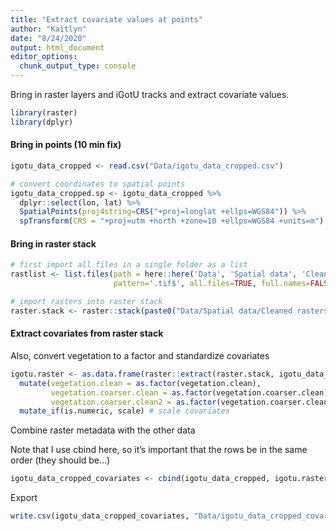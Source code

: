 ```yaml
---
title: "Extract covariate values at points"
author: "Kaitlyn"
date: "8/24/2020"
output: html_document
editor_options: 
  chunk_output_type: console
---
```


Bring in raster layers and iGotU tracks and extract covariate values.

```r
library(raster)
library(dplyr)
```

#### Bring in points (10 min fix)

```r
igotu_data_cropped <- read.csv("Data/igotu_data_cropped.csv")

# convert coordinates to spatial points
igotu_data_cropped.sp <- igotu_data_cropped %>% 
  dplyr::select(lon, lat) %>% 
  SpatialPoints(proj4string=CRS("+proj=longlat +ellps=WGS84")) %>% 
  spTransform(CRS = "+proj=utm +north +zone=10 +ellps=WGS84 +units=m")
```


#### Bring in raster stack
```r
# first import all files in a single folder as a list 
rastlist <- list.files(path = here::here('Data', 'Spatial data', 'Cleaned rasters'),
                       pattern='.tif$', all.files=TRUE, full.names=FALSE)

# import rasters into raster stack
raster.stack <- raster::stack(paste0("Data/Spatial data/Cleaned rasters/", rastlist))
```

#### Extract covariates from raster stack

Also, convert vegetation to a factor and standardize covariates
```r
igotu.raster <- as.data.frame(raster::extract(raster.stack, igotu_data_cropped.sp)) %>% 
  mutate(vegetation.clean = as.factor(vegetation.clean),
         vegetation.coarser.clean = as.factor(vegetation.coarser.clean),
         vegetation.coarser.clean2 = as.factor(vegetation.coarser.clean2)) %>% 
  mutate_if(is.numeric, scale) # scale covariates
```

Combine raster metadata with the other data 

Note that I use cbind here, so it's important that the rows be in the same order (they should be...)
```r
igotu_data_cropped_covariates <- cbind(igotu_data_cropped, igotu.raster) 
```

Export
```r
write.csv(igotu_data_cropped_covariates, "Data/igotu_data_cropped_covariates.csv")
```

